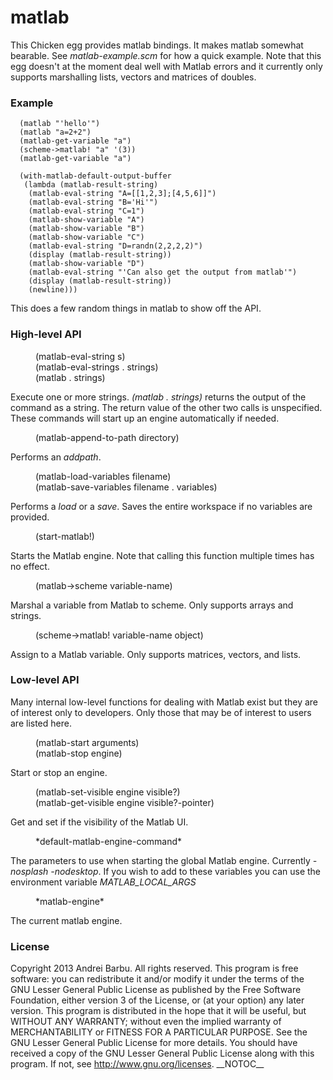 
= matlab =

This Chicken egg provides matlab bindings. It makes matlab somewhat
bearable. See ''matlab-example.scm'' for how a quick example. Note
that this egg doesn't at the moment deal well with Matlab errors and
it currently only supports marshalling lists, vectors and matrices of
doubles.

=== Example ===

   (matlab "'hello'")
   (matlab "a=2+2")
   (matlab-get-variable "a")
   (scheme->matlab! "a" '(3))
   (matlab-get-variable "a")

   (with-matlab-default-output-buffer
    (lambda (matlab-result-string)
     (matlab-eval-string "A=[[1,2,3];[4,5,6]]")
     (matlab-eval-string "B='Hi'")
     (matlab-eval-string "C=1")
     (matlab-show-variable "A")
     (matlab-show-variable "B")
     (matlab-show-variable "C")
     (matlab-eval-string "D=randn(2,2,2,2)")
     (display (matlab-result-string))
     (matlab-show-variable "D")
     (matlab-eval-string "'Can also get the output from matlab'")
     (display (matlab-result-string))
     (newline)))

This does a few random things in matlab to show off the API.

=== High-level API ===

: (matlab-eval-string s)
: (matlab-eval-strings . strings)
: (matlab . strings)

Execute one or more strings. ''(matlab . strings)'' returns the output
of the command as a string. The return value of the other two calls is
unspecified. These commands will start up an engine automatically if
needed.

: (matlab-append-to-path directory)

Performs an ''addpath''.

: (matlab-load-variables filename)
: (matlab-save-variables filename . variables)

Performs a ''load'' or a ''save''. Saves the entire workspace if no
variables are provided.

: (start-matlab!)

Starts the Matlab engine. Note that calling this function multiple
times has no effect.

: (matlab->scheme variable-name)

Marshal a variable from Matlab to scheme. Only supports arrays and
strings.

: (scheme->matlab! variable-name object)

Assign to a Matlab variable. Only supports matrices, vectors, and
lists.

=== Low-level API ===

Many internal low-level functions for dealing with Matlab exist but
they are of interest only to developers. Only those that may be of
interest to users are listed here.

: (matlab-start arguments)
: (matlab-stop engine)

Start or stop an engine.

: (matlab-set-visible engine visible?)
: (matlab-get-visible engine visible?-pointer)

Get and set if the visibility of the Matlab UI.

: *default-matlab-engine-command*

The parameters to use when starting the global Matlab
engine. Currently ''-nosplash -nodesktop''. If you wish to add to
these variables you can use the environment variable
''MATLAB_LOCAL_ARGS''

: *matlab-engine*

The current matlab engine.

=== License ===

Copyright 2013 Andrei Barbu. All rights reserved.
This program is free software: you can redistribute it and/or modify
it under the terms of the GNU Lesser General Public License as published by
the Free Software Foundation, either version 3 of the License, or
(at your option) any later version.
This program is distributed in the hope that it will be useful,
but WITHOUT ANY WARRANTY; without even the implied warranty of
MERCHANTABILITY or FITNESS FOR A PARTICULAR PURPOSE.  See the
GNU Lesser General Public License for more details.
You should have received a copy of the GNU Lesser General Public License
along with this program.  If not, see http://www.gnu.org/licenses.
__NOTOC__
